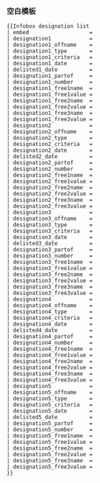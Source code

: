 <includeonly><!-- 在這裡加入模板的保護標識 --></includeonly><noinclude>{{Documentation subpage}}</noinclude>
<!-- 在本行下編輯模板說明 -->
===空白模板===
{{Infobox designation list
| embed                   = {{{embed}}}
| designation1            = {{{designation1}}}
| designation1_offname    = {{{designation1_offname}}}
| designation1_type       = {{{designation1_type}}}
| designation1_criteria   = {{{designation1_criteria}}}
| designation1_date       = {{{designation1_date}}}
| delisted1_date          = {{{delisted1_date}}}
| designation1_partof     = {{{designation1_partof}}}
| designation1_number     = {{{designation1_number}}}
| designation1_free1name  = {{{designation1_free1name}}}
| designation1_free1value = {{{designation1_free1value}}}
| designation1_free2name  = {{{designation1_free2name}}}
| designation1_free2value = {{{designation1_free2value}}}
| designation1_free3name  = {{{designation1_free3name}}}
| designation1_free3value = {{{designation1_free3value}}}
| designation2            = {{{designation2}}}
| designation2_offname    = {{{designation2_offname}}}
| designation2_type       = {{{designation2_type}}}
| designation2_criteria   = {{{designation2_criteria}}}
| designation2_date       = {{{designation2_date}}}
| delisted2_date          = {{{delisted2_date}}}
| designation2_partof     = {{{designation2_partof}}}
| designation2_number     = {{{designation2_number}}}
| designation2_free1name  = {{{designation2_free1name}}}
| designation2_free1value = {{{designation2_free1value}}}
| designation2_free2name  = {{{designation2_free2name}}}
| designation2_free2value = {{{designation2_free2value}}}
| designation2_free3name  = {{{designation2_free3name}}}
| designation2_free3value = {{{designation2_free3value}}}
| designation3            = {{{designation3}}}
| designation3_offname    = {{{designation3_offname}}}
| designation3_type       = {{{designation3_type}}}
| designation3_criteria   = {{{designation3_criteria}}}
| designation3_date       = {{{designation3_date}}}
| delisted3_date          = {{{delisted3_date}}}
| designation3_partof     = {{{designation3_partof}}}
| designation3_number     = {{{designation3_number}}}
| designation3_free1name  = {{{designation3_free1name}}}
| designation3_free1value = {{{designation3_free1value}}}
| designation3_free2name  = {{{designation3_free2name}}}
| designation3_free2value = {{{designation3_free2value}}}
| designation3_free3name  = {{{designation3_free3name}}}
| designation3_free3value = {{{designation3_free3value}}}
| designation4            = {{{designation4}}}
| designation4_offname    = {{{designation4_offname}}}
| designation4_type       = {{{designation4_type}}}
| designation4_criteria   = {{{designation4_criteria}}}
| designation4_date       = {{{designation4_date}}}
| delisted4_date          = {{{delisted4_date}}}
| designation4_partof     = {{{designation4_partof}}}
| designation4_number     = {{{designation4_number}}}
| designation4_free1name  = {{{designation4_free1name}}}
| designation4_free1value = {{{designation4_free1value}}}
| designation4_free2name  = {{{designation4_free2name}}}
| designation4_free2value = {{{designation4_free2value}}}
| designation4_free3name  = {{{designation4_free3name}}}
| designation4_free3value = {{{designation4_free3value}}}
| designation5            = {{{designation5}}}
| designation5_offname    = {{{designation5_offname}}}
| designation5_type       = {{{designation5_type}}}
| designation5_criteria   = {{{designation5_criteria}}}
| designation5_date       = {{{designation5_date}}}
| delisted5_date          = {{{delisted5_date}}}
| designation5_partof     = {{{designation5_partof}}}
| designation5_number     = {{{designation5_number}}}
| designation5_free1name  = {{{designation5_free1name}}}
| designation5_free1value = {{{designation5_free1value}}}
| designation5_free2name  = {{{designation5_free2name}}}
| designation5_free2value = {{{designation5_free2value}}}
| designation5_free3name  = {{{designation5_free3name}}}
| designation5_free3value = {{{designation5_free3value}}}
}}
<pre style="overflow: auto;">
{{Infobox designation list
| embed                   = 
| designation1            = 
| designation1_offname    = 
| designation1_type       = 
| designation1_criteria   = 
| designation1_date       = 
| delisted1_date          = 
| designation1_partof     = 
| designation1_number     = 
| designation1_free1name  = 
| designation1_free1value = 
| designation1_free2name  = 
| designation1_free2value = 
| designation1_free3name  = 
| designation1_free3value = 
| designation2            = 
| designation2_offname    = 
| designation2_type       = 
| designation2_criteria   = 
| designation2_date       = 
| delisted2_date          = 
| designation2_partof     = 
| designation2_number     = 
| designation2_free1name  = 
| designation2_free1value = 
| designation2_free2name  = 
| designation2_free2value = 
| designation2_free3name  = 
| designation2_free3value = 
| designation3            = 
| designation3_offname    = 
| designation3_type       = 
| designation3_criteria   = 
| designation3_date       = 
| delisted3_date          = 
| designation3_partof     = 
| designation3_number     = 
| designation3_free1name  = 
| designation3_free1value = 
| designation3_free2name  = 
| designation3_free2value = 
| designation3_free3name  = 
| designation3_free3value = 
| designation4            = 
| designation4_offname    = 
| designation4_type       = 
| designation4_criteria   = 
| designation4_date       = 
| delisted4_date          = 
| designation4_partof     = 
| designation4_number     = 
| designation4_free1name  = 
| designation4_free1value = 
| designation4_free2name  = 
| designation4_free2value = 
| designation4_free3name  = 
| designation4_free3value = 
| designation5            = 
| designation5_offname    = 
| designation5_type       = 
| designation5_criteria   = 
| designation5_date       = 
| delisted5_date          = 
| designation5_partof     = 
| designation5_number     = 
| designation5_free1name  = 
| designation5_free1value = 
| designation5_free2name  = 
| designation5_free2value = 
| designation5_free3name  = 
| designation5_free3value = 
}}
</pre>

{{Buildings and structures infobox templates}}
<includeonly>{{Sandbox other||<!-- 本行下加入模板的分類，跨維基連結加入Wikidata（參見[[Wikipedia:Wikidata]]） -->

}}</includeonly>